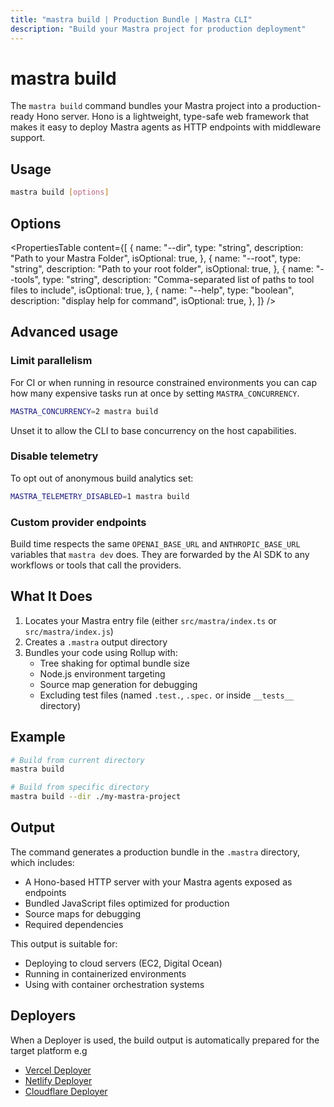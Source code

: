 ```yaml
---
title: "mastra build | Production Bundle | Mastra CLI"
description: "Build your Mastra project for production deployment"
---
```


# mastra build

The `mastra build` command bundles your Mastra project into a production-ready Hono server. Hono is a lightweight, type-safe web framework that makes it easy to deploy Mastra agents as HTTP endpoints with middleware support.

## Usage

```bash
mastra build [options]
```

## Options

<PropertiesTable
  content={[
    {
      name: "--dir",
      type: "string",
      description: "Path to your Mastra Folder",
      isOptional: true,
    },
    {
      name: "--root",
      type: "string",
      description: "Path to your root folder",
      isOptional: true,
    },
    {
      name: "--tools",
      type: "string",
      description: "Comma-separated list of paths to tool files to include",
      isOptional: true,
    },
    {
      name: "--help",
      type: "boolean",
      description: "display help for command",
      isOptional: true,
    },
  ]}
/>

## Advanced usage

### Limit parallelism

For CI or when running in resource constrained environments you can cap
how many expensive tasks run at once by setting `MASTRA_CONCURRENCY`.

```bash copy
MASTRA_CONCURRENCY=2 mastra build
```

Unset it to allow the CLI to base concurrency on the host capabilities.

### Disable telemetry

To opt out of anonymous build analytics set:

```bash copy
MASTRA_TELEMETRY_DISABLED=1 mastra build
```

### Custom provider endpoints

Build time respects the same `OPENAI_BASE_URL` and `ANTHROPIC_BASE_URL`
variables that `mastra dev` does. They are forwarded by the AI SDK to
any workflows or tools that call the providers.

## What It Does

1. Locates your Mastra entry file (either `src/mastra/index.ts` or `src/mastra/index.js`)
2. Creates a `.mastra` output directory
3. Bundles your code using Rollup with:
   - Tree shaking for optimal bundle size
   - Node.js environment targeting
   - Source map generation for debugging
   - Excluding test files (named `.test.`, `.spec.` or inside `__tests__` directory)

## Example

```bash copy
# Build from current directory
mastra build

# Build from specific directory
mastra build --dir ./my-mastra-project
```

## Output

The command generates a production bundle in the `.mastra` directory, which includes:

- A Hono-based HTTP server with your Mastra agents exposed as endpoints
- Bundled JavaScript files optimized for production
- Source maps for debugging
- Required dependencies

This output is suitable for:

- Deploying to cloud servers (EC2, Digital Ocean)
- Running in containerized environments
- Using with container orchestration systems

## Deployers

When a Deployer is used, the build output is automatically prepared for the target platform e.g

- [Vercel Deployer](/reference/deployer/vercel)
- [Netlify Deployer](/reference/deployer/netlify)
- [Cloudflare Deployer](/reference/deployer/cloudflare)

